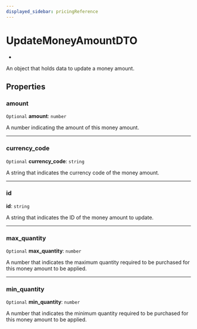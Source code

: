 ```yaml
---
displayed_sidebar: pricingReference
---
```


# UpdateMoneyAmountDTO

* 

An object that holds data to update a money amount.

## Properties

### amount

 `Optional` **amount**: `number`

A number indicating the amount of this money amount.

___

### currency\_code

 `Optional` **currency\_code**: `string`

A string that indicates the currency code of the money amount.

___

### id

 **id**: `string`

A string that indicates the ID of the money amount to update.

___

### max\_quantity

 `Optional` **max\_quantity**: `number`

A number that indicates the maximum quantity required to be purchased for this money amount to be applied.

___

### min\_quantity

 `Optional` **min\_quantity**: `number`

A number that indicates the minimum quantity required to be purchased for this money amount to be applied.
